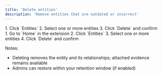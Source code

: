```yaml
---
title: 'Delete entities'
description: 'Remove entities that are outdated or incorrect'
---
```


<Tabs>
    <Tab title="App" icon="browser">
    1. Click `Entities`
    2. Select one or more entities
    3. Click `Delete` and confirm
  </Tab>
  <Tab title="Extension" icon="mobile">
    1. Go to `Home` in the extension
    2. Click `Entities`
    3. Select one or more entities
    4. Click `Delete` and confirm
  </Tab>
</Tabs>

Notes:
- Deleting removes the entity and its relationships; attached evidence remains available
- Admins can restore within your retention window (if enabled)


